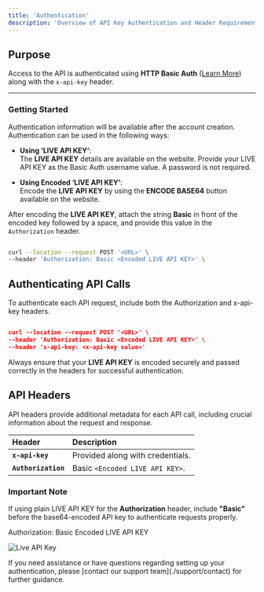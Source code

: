 ```yaml
---
title: 'Authentication'
description: 'Overview of API Key Authentication and Header Requirements'
---
```


## Purpose

Access to the API is authenticated using **HTTP Basic Auth** ([Learn More](https://en.wikipedia.org/wiki/Basic_access_authentication)) along with the `x-api-key` header.

---

### **Getting Started**

Authentication information will be available after the account creation. Authentication can be used in the following ways:

- **Using ‘LIVE API KEY’**:  
   The **LIVE API KEY** details are available on the website. Provide your LIVE API KEY as the Basic Auth username value. A password is not required.

- **Using Encoded ‘LIVE API KEY’**:  
   Encode the **LIVE API KEY** by using the **ENCODE BASE64** button available on the website. 
   
After encoding the **LIVE API KEY**, attach the string **Basic** in front of the encoded key followed by a space, and provide this value in the `Authorization` header.

```bash

curl --location --request POST '<URL>' \
--header 'Authorization: Basic <Encoded LIVE API KEY>' \

```

## Authenticating API Calls
To authenticate each API request, include both the Authorization and x-api-key headers.

```json

curl --location --request POST '<URL>' \
--header 'Authorization: Basic <Encoded LIVE API KEY>' \
--header 'x-api-key: <x-api-key value>'

```


<Note> Always ensure that your **LIVE API KEY** is encoded securely and passed correctly in the headers for successful authentication. </Note> 


## **API Headers**

API headers provide additional metadata for each API call, including crucial information about the request and response.

| **Header**       | **Description**                                       |
|:-----------------|:----------------------------------------------------|
| **`x-api-key`**   | Provided along with credentials.                     |
| **`Authorization`** | Basic `<Encoded LIVE API KEY>`.                     |


### **Important Note**

If using plain LIVE API KEY for the **Authorization** header, include **"Basic"** before the base64-encoded API key to authenticate requests properly.

<Info title="Example" emoji="information">
  Authorization: Basic Encoded LIVE API KEY
</Info>

![Live API Key](/images/flows-APIheader.svg)

<Card title="Need Help?" icon="life-ring" href="/support/contact">
  If you need assistance or have questions regarding setting up your authentication, please [contact our support team](./support/contact) for further guidance.
</Card>